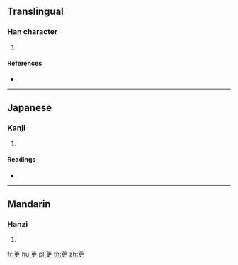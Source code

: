 {{character info/new}}
==Translingual==

===Han character===
{{Han char|rn=140|rad=艸|as=06|sn=12|four=|canj=TLWK}}

# {{defn|Han|sort=艸06}}

====References====
* {{Han ref|kx=1028.260|dkj=30908|dj=1487.210|hdz=53203.050|uh=8330|ud=33584}}

----

==Japanese==

===Kanji===
{{ja-kanji|grade=|rs=艸06}}

# {{defn|lang=ja|sort=艸06}}

====Readings====
* {{ja-readings|on=[[ゆ]] (yu)|kun=|nanori=}}

----

==Mandarin==

===Hanzi===
{{cmn-hanzi|pin=[[yú]] ([[yu2]])|wg=yü<sup>2</sup>}}

# {{defn|lang=cmn|sort=艸06}}

[[fr:茰]]
[[hu:茰]]
[[pl:茰]]
[[th:茰]]
[[zh:茰]]